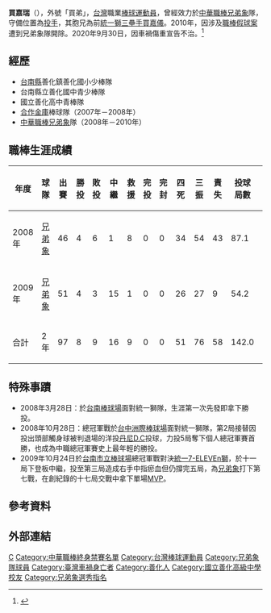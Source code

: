 {{Infobox CPBL player|
name=買嘉瑞|
image=|
width=250|
position=投手|
team=|
number=|
bats=右|
throws=右|
birthdate={{birth_date|1987|2|25|mf=y}}|
birthplace={{ROC}}[[台灣|台灣]][[台南縣|台南縣]]
| death_date    = {{Death date and age|mf=yes|2020|9|30|1987|2|25}}
| death_place   = {{ROC}}[[臺南市|臺南市]][[六甲區|六甲區]]
|debutdate=3月21日|
debutyear=2008年|
debutteam=兄弟象|
statyear=2009年10月11日|
stat1label=勝投—敗投|
stat1value=8—9|
stat2label=中繼－救援|
stat2value=16－9|
stat3label=三振－四死|
stat3value=81－60|
stat4label=防禦率|
stat4value=3.676|
teams=<nowiki></nowiki>
*[[兄弟象|兄弟象]] （2008年－2009年）
}}
'''買嘉瑞'''（{{bd|1987年|2月25日|2020年|9月30日|catIdx=Mai}}），外號「買弟」，[[台灣|台灣]]職業[[棒球運動員|棒球運動員]]，曾經效力於[[中華職棒|中華職棒]][[兄弟象|兄弟象]]隊，守備位置為[[投手|投手]]，其胞兄為前[[統一獅|統一獅]][[三壘手|三壘手]][[買嘉儀|買嘉儀]]。2010年，因涉及[[2009年中華職棒假球事件|職棒假球案]]遭到兄弟象隊開除。2020年9月30日，因車禍傷重宣告不治。<ref>{{cite news|url=https://www.ettoday.net/news/20201001/1822267.htm?from=ettoday_app|title=快訊／休旅車衝邊坡翻覆駕駛亡！身分竟是前兄弟象球星「買嘉瑞」|date=2020-10-01|author=林悅}}</ref>

==經歷==
*[[台南縣|台南縣]]善化鎮善化國小少棒隊 
*台南縣立善化國中青少棒隊 
*國立善化高中青棒隊 
*[[合作金庫|合作金庫]]棒球隊（2007年－2008年） 
*[[中華職棒|中華職棒]][[兄弟象|兄弟象]]隊（2008年－2010年）

==職棒生涯成績==
{|border=1 width="800px"
|- align=middle 
!年度!!球隊!!出賽!!勝投!!敗投!!中繼!!救援!!完投!!完封!!四死!!三振!!責失!!投球局數!!防禦率
|- align="center"
|2008年||[[兄弟象|兄弟象]]||46||4||6||1||8||0||0||34||54||43||87.1||4.431
|- align="center"
|2009年||[[兄弟象|兄弟象]]||51||4||3||15||1||0||0||26||27||9||54.2||2.469
|- align=middle style="color:black; background-color:yellow"
!合計!!2年!!97||8||9||16||9||0||0||51||76||58||142.0||3.676
|}

== 特殊事蹟 ==
*2008年3月28日：於[[台南市立棒球場|台南棒球場]]面對統一獅隊，生涯第一次先發即拿下勝投。
*2008年10月28日：總冠軍戰於[[台中洲際棒球場|台中洲際棒球場]]面對統一獅隊，第2局接替因投出頭部觸身球被判退場的洋投[[丹尼D.C|丹尼D.C]]投球，力投5局奪下個人總冠軍賽首勝，也成為中職總冠軍賽史上最年輕的勝投。
*2009年10月24日於[[台南市立棒球場|台南市立棒球場]]總冠軍戰對決[[統一7-ELEVEn獅|統一7-ELEVEn獅]]，於十一局下登板中繼，投至第三局造成右手中指瘀血但仍撐完五局，為[[兄弟象|兄弟象]]打下第七戰，在創紀錄的十七局交戰中拿下單場[[最有價值球員|MVP]]。

== 參考資料 ==
{{Reflist}}

==外部連結==
{{台灣棒球維基館}}
{{中華職棒球員資料|id=R151|name=買嘉瑞}}

{{DEFAULTSORT: Mai Chia-je}}
[[Category:買姓|C]]
[[Category:中華職棒終身禁賽名單|Category:中華職棒終身禁賽名單]]
[[Category:台灣棒球運動員|Category:台灣棒球運動員]]
[[Category:兄弟象隊球員|Category:兄弟象隊球員]]
[[Category:臺灣車禍身亡者|Category:臺灣車禍身亡者]]
[[Category:善化人|Category:善化人]]
[[Category:國立善化高級中學校友|Category:國立善化高級中學校友]]
[[Category:兄弟象選秀指名|Category:兄弟象選秀指名]]